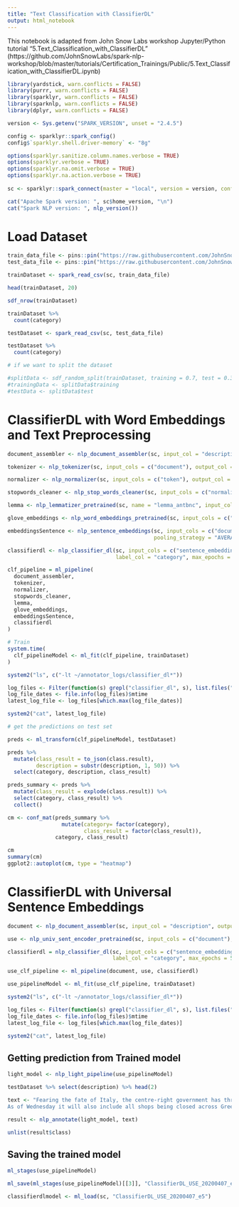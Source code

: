 ```yaml
---
title: "Text Classification with ClassifierDL"
output: html_notebook
---
```


This notebook is adapted from John Snow Labs workshop Jupyter/Python tutorial "5.Text_Classification_with_ClassifierDL"
(https://github.com/JohnSnowLabs/spark-nlp-workshop/blob/master/tutorials/Certification_Trainings/Public/5.Text_Classification_with_ClassifierDL.ipynb)

```r
library(yardstick, warn.conflicts = FALSE)
library(purrr, warn.conflicts = FALSE)
library(sparklyr, warn.conflicts = FALSE)
library(sparknlp, warn.conflicts = FALSE)
library(dplyr, warn.conflicts = FALSE)

version <- Sys.getenv("SPARK_VERSION", unset = "2.4.5")

config <- sparklyr::spark_config()
config$`sparklyr.shell.driver-memory` <- "8g"

options(sparklyr.sanitize.column.names.verbose = TRUE)
options(sparklyr.verbose = TRUE)
options(sparklyr.na.omit.verbose = TRUE)
options(sparklyr.na.action.verbose = TRUE)
    
sc <- sparklyr::spark_connect(master = "local", version = version, config = config)

cat("Apache Spark version: ", sc$home_version, "\n")
cat("Spark NLP version: ", nlp_version())
```

# Load Dataset
```r
train_data_file <- pins::pin("https://raw.githubusercontent.com/JohnSnowLabs/spark-nlp-workshop/master/tutorials/Certification_Trainings/Public/data/news_category_train.csv")
test_data_file <- pins::pin("https://raw.githubusercontent.com/JohnSnowLabs/spark-nlp-workshop/master/tutorials/Certification_Trainings/Public/data/news_category_test.csv")
```

```r
trainDataset <- spark_read_csv(sc, train_data_file)

head(trainDataset, 20)
```
```r
sdf_nrow(trainDataset)
```
```r
trainDataset %>% 
  count(category)
```
```r
testDataset <- spark_read_csv(sc, test_data_file)

testDataset %>% 
  count(category)
```
```r
# if we want to split the dataset

#splitData <- sdf_random_split(trainDataset, training = 0.7, test = 0.3)
#trainingData <- splitData$training
#testData <- splitData$test
```

# ClassifierDL with Word Embeddings and Text Preprocessing
```r
document_assembler <- nlp_document_assembler(sc, input_col = "description", output_col = "document")

tokenizer <- nlp_tokenizer(sc, input_cols = c("document"), output_col = "token")

normalizer <- nlp_normalizer(sc, input_cols = c("token"), output_col = "normalized")

stopwords_cleaner <- nlp_stop_words_cleaner(sc, input_cols = c("normalized"), output_col = "cleanTokens", case_sensitive = FALSE)

lemma <- nlp_lemmatizer_pretrained(sc, name = "lemma_antbnc", input_cols = c("cleanTokens"), output_col = "lemma")

glove_embeddings <- nlp_word_embeddings_pretrained(sc, input_cols = c("document", "lemma"), output_col = "embeddings", case_sensitive = FALSE)

embeddingsSentence <- nlp_sentence_embeddings(sc, input_cols = c("document", "embeddings"), output_col = "sentence_embeddings",
                                              pooling_strategy = "AVERAGE")

classifierdl <- nlp_classifier_dl(sc, input_cols = c("sentence_embeddings"), output_col = "class",
                                  label_col = "category", max_epochs = 3, enable_output_logs = TRUE)

clf_pipeline = ml_pipeline(
  document_assembler,
  tokenizer,
  normalizer,
  stopwords_cleaner,
  lemma,
  glove_embeddings,
  embeddingsSentence,
  classifierdl
)
```

```r
# Train
system.time(
  clf_pipelineModel <- ml_fit(clf_pipeline, trainDataset)
)
```

```r
system2("ls", c("-lt ~/annotator_logs/classifier_dl*"))

log_files <- Filter(function(s) grepl("classifier_dl", s), list.files("~/annotator_logs", full.names = TRUE))
log_file_dates <- file.info(log_files)$mtime
latest_log_file <- log_files[which.max(log_file_dates)]
```

```r
system2("cat", latest_log_file)
```

```r
# get the predictions on test set

preds <- ml_transform(clf_pipelineModel, testDataset)

preds %>% 
  mutate(class_result = to_json(class.result),
         description = substr(description, 1, 50)) %>% 
  select(category, description, class_result)
```

```r
preds_summary <- preds %>% 
  mutate(class_result = explode(class.result)) %>% 
  select(category, class_result) %>% 
  collect()

cm <- conf_mat(preds_summary %>% 
                 mutate(category= factor(category),
                        class_result = factor(class_result)), 
               category, class_result)

cm
summary(cm)
ggplot2::autoplot(cm, type = "heatmap")
```

# ClassifierDL with Universal Sentence Embeddings
```r
document <- nlp_document_assembler(sc, input_col = "description", output_col = "document")

use <- nlp_univ_sent_encoder_pretrained(sc, input_cols = c("document"), output_col = "sentence_embeddings")

classifierdl = nlp_classifier_dl(sc, input_cols = c("sentence_embeddings"), output_col = "class",
                                 label_col = "category", max_epochs = 5, enable_output_logs = TRUE)

use_clf_pipeline <- ml_pipeline(document, use, classifierdl)
```

```r
use_pipelineModel <- ml_fit(use_clf_pipeline, trainDataset)
```

```r
system2("ls", c("-lt ~/annotator_logs/classifier_dl*"))

log_files <- Filter(function(s) grepl("classifier_dl", s), list.files("~/annotator_logs", full.names = TRUE))
log_file_dates <- file.info(log_files)$mtime
latest_log_file <- log_files[which.max(log_file_dates)]
```

```r
system2("cat", latest_log_file)
```
## Getting prediction from Trained model
```r
light_model <- nlp_light_pipeline(use_pipelineModel)
```

```r
testDataset %>% select(description) %>% head(2)
```

```r
text <- "Fearing the fate of Italy, the centre-right government has threatened to be merciless with those who flout tough restrictions.\n 
As of Wednesday it will also include all shops being closed across Greece, with the exception of supermarkets. Banks, pharmacies, pet-stores, mobile phone stores, opticians, bakers, mini-markets, couriers and food delivery outlets are among the few that will also be allowed to remain open."

result <- nlp_annotate(light_model, text)

unlist(result$class)
```
## Saving the trained model
```r
ml_stages(use_pipelineModel)
```
```r
ml_save(ml_stages(use_pipelineModel)[[3]], "ClassifierDL_USE_20200407_e5", overwrite = TRUE)
```

```r
classifierdlmodel <- ml_load(sc, "ClassifierDL_USE_20200407_e5")
```



